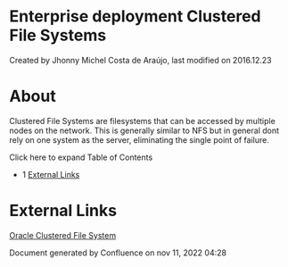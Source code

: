 
# Enterprise deployment Clustered File Systems 

 Created by  Jhonny Michel Costa de Araújo, last modified on 2016.12.23

# About

Clustered File Systems are filesystems that can be accessed by multiple nodes on the network. This is generally similar to NFS but in general dont rely on one system as the server, eliminating the single point of failure.

Click here to expand Table of Contents

* 1 [External Links](#-freeswitch--enterprise-deployment-clustered-file-systems-)

# External Links

[Oracle Clustered File System](http://oss.oracle.com/projects/ocfs2/)

Document generated by Confluence on nov 11, 2022 04:28
